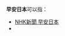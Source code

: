 '''早安日本'''可以指：
* [[NHK新聞_早安日本|NHK新聞 早安日本]]
* {{link-ja|早安・日本|おはよう・にっぽん}}

{{disambiguation|cat=四字消歧義}}